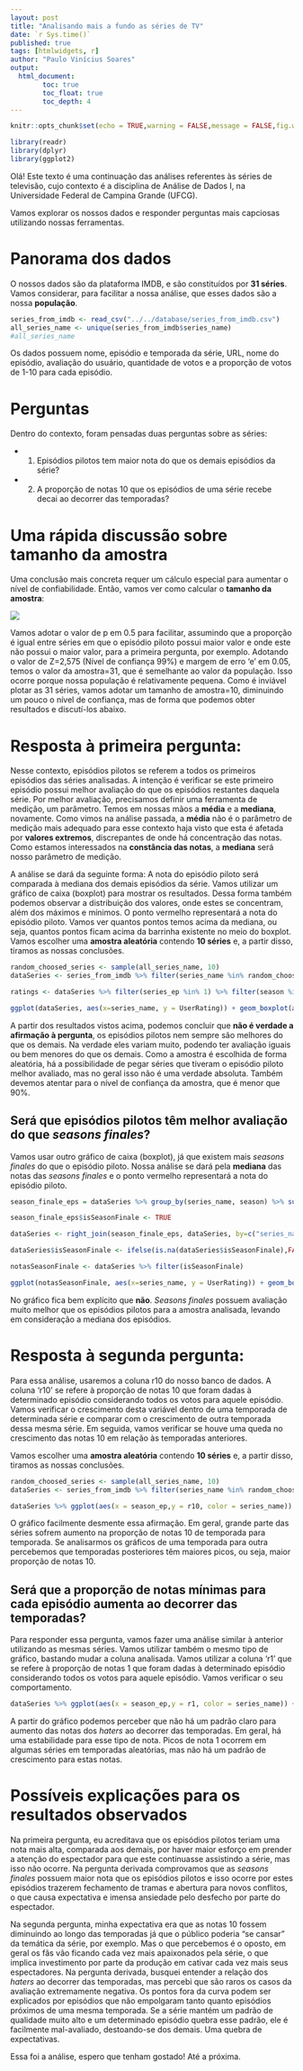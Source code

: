 ```yaml
---
layout: post
title: "Analisando mais a fundo as séries de TV"
date: `r Sys.time()`
published: true
tags: [htmlwidgets, r]
author: "Paulo Vinícius Soares"
output: 
  html_document:
        toc: true
        toc_float: true
        toc_depth: 4
---
```


```r
knitr::opts_chunk$set(echo = TRUE,warning = FALSE,message = FALSE,fig.width = 10, fig.align = "center", set.seed(2))

library(readr)
library(dplyr)
library(ggplot2)
```

Olá! Este texto é uma continuação das análises referentes às séries de televisão, cujo contexto é a disciplina de Análise de Dados I, na Universidade Federal de Campina Grande (UFCG).

Vamos explorar os nossos dados e responder perguntas mais capciosas utilizando nossas ferramentas.

# Panorama dos dados
O nossos dados são da plataforma IMDB, e são constituídos por **31 séries**. Vamos considerar, para facilitar a nossa análise, que esses dados são a nossa **população**.

```r
series_from_imdb <- read_csv("../../database/series_from_imdb.csv")
all_series_name <- unique(series_from_imdb$series_name)
#all_series_name
```

Os dados possuem nome, episódio e temporada da série, URL, nome do episódio, avaliação do usuário, quantidade de votos e a proporção de votos de 1-10 para cada episódio.

# Perguntas
Dentro do contexto, foram pensadas duas perguntas sobre as séries:

  - 1. Episódios pilotos tem maior nota do que os demais episódios da série?
  
  - 2. A proporção de notas 10 que os episódios de uma série recebe decai ao decorrer das temporadas?

# Uma rápida discussão sobre tamanho da amostra

Uma conclusão mais concreta requer um cálculo especial para aumentar o nível de confiabilidade. Então, vamos ver como calcular o **tamanho da amostra**:     

<img src="/data-science-ad1/figure/source/lab01/images/calculoamostra.png" style="display: block; margin: auto;" />

Vamos adotar o valor de p em 0.5 para facilitar, assumindo que a proporção é igual entre séries em que o episódio piloto possui maior valor e onde este não possui o maior valor, para a primeira pergunta, por exemplo.
Adotando o valor de Z=2,575 (Nível de confiança 99%) e margem de erro 'e' em 0.05, temos o valor da amostra=31, que é semelhante ao valor da população. Isso ocorre porque nossa população é relativamente pequena. Como é inviável plotar as 31 séries, vamos adotar um tamanho de amostra=10, diminuindo um pouco o nível de confiança, mas de forma que podemos obter resultados e discutí-los abaixo.

# Resposta à primeira pergunta:

Nesse contexto, episódios pilotos se referem a todos os primeiros episódios das séries analisadas. A intenção é verificar se este primeiro episódio possui melhor avaliação do que os episódios restantes daquela série. Por melhor avaliação, precisamos definir uma ferramenta de medição, um parâmetro. Temos em nossas mãos a **média** e a **mediana**, novamente. Como vimos na análise passada, a **média** não é o parâmetro de medição mais adequado para esse contexto haja visto que esta é afetada por **valores extremos**, discrepantes de onde há concentração das notas. Como estamos interessados na **constância das notas**, a **mediana** será nosso parâmetro de medição.

A análise se dará da seguinte forma: A nota do episódio piloto será comparada à mediana dos demais episódios da série. Vamos utilizar um gráfico de caixa (boxplot) para mostrar os resultados. Dessa forma também podemos observar a distribuição dos valores, onde estes se concentram, além dos máximos e mínimos. O ponto vermelho representará a nota do episódio piloto. Vamos ver quantos pontos temos acima da mediana, ou seja, quantos pontos ficam acima da barrinha existente no meio do boxplot.  
Vamos escolher uma **amostra aleatória** contendo **10 séries** e, a partir disso, tiramos as nossas conclusões.

```r
random_choosed_series <- sample(all_series_name, 10)
dataSeries <- series_from_imdb %>% filter(series_name %in% random_choosed_series)

ratings <- dataSeries %>% filter(series_ep %in% 1) %>% filter(season %in% 1)

ggplot(dataSeries, aes(x=series_name, y = UserRating)) + geom_boxplot(aes(color=series_name), show.legend=FALSE) +  stat_summary(aes(label=round(..y..,2)), fun.y=median, geom="text", size=2.5, vjust = -0.5) + ggtitle("Avaliação dos demais episódios VS Avaliação do episódio piloto") + theme(plot.title = element_text(hjust = 0.5)) + xlab("Nome da série") + ylab("Nota dos episódios") + theme(axis.text.x = element_text(angle = 90, hjust = 1)) + geom_point(data=ratings, colour="red")
```

A partir dos resultados vistos acima, podemos concluir que **não é verdade a afirmação à pergunta**, os episódios pilotos nem sempre são melhores do que os demais. Na verdade eles variam muito, podendo ter avaliação iguais ou bem menores do que os demais. Como a amostra é escolhida de forma aleatória, há a possibilidade de pegar séries que tiveram o episódio piloto melhor avaliado, mas no geral isso não é uma verdade absoluta. Também devemos atentar para o nível de confiança da amostra, que é menor que 90%.

## Será que episódios pilotos têm melhor avaliação do que *seasons finales*?

Vamos usar outro gráfico de caixa (boxplot), já que existem mais *seasons finales* do que o episódio piloto. Nossa análise se dará pela **mediana** das notas das *seasons finales* e o ponto vermelho representará a nota do episódio piloto.

```r
season_finale_eps = dataSeries %>% group_by(series_name, season) %>% summarise(season_ep = max(season_ep))

season_finale_eps$isSeasonFinale <- TRUE

dataSeries <- right_join(season_finale_eps, dataSeries, by=c("series_name","season","season_ep"))

dataSeries$isSeasonFinale <- ifelse(is.na(dataSeries$isSeasonFinale),FALSE,TRUE)

notasSeasonFinale <- dataSeries %>% filter(isSeasonFinale)

ggplot(notasSeasonFinale, aes(x=series_name, y = UserRating)) + geom_boxplot(aes(color=series_name), show.legend=FALSE) +  stat_summary(aes(label=round(..y..,2)), fun.y=median, geom="text", size=2.5, vjust = -0.5) + ggtitle("Avaliação das seasons finales VS Avaliação do episódio piloto") + theme(plot.title = element_text(hjust = 0.5)) + xlab("Nome da série") + ylab("Nota dos episódios") + theme(axis.text.x = element_text(angle = 90, hjust = 1)) + geom_point(data=ratings, colour="red")

```

No gráfico fica bem explícito que **não**. *Seasons finales* possuem avaliação muito melhor que os episódios pilotos para a amostra analisada, levando em consideração a mediana dos episódios.  

# Resposta à segunda pergunta:

Para essa análise, usaremos a coluna r10 do nosso banco de dados. A coluna 'r10' se refere à proporção de notas 10 que foram dadas à determinado episódio considerando todos os votos para aquele episódio. Vamos verificar o crescimento desta variável dentro de uma temporada de determinada série e comparar com o crescimento de outra temporada dessa mesma série. Em seguida, vamos verificar se houve uma queda no crescimento das notas 10 em relação às temporadas anteriores.

Vamos escolher uma **amostra aleatória** contendo **10 séries** e, a partir disso, tiramos as nossas conclusões.

```r
random_choosed_series <- sample(all_series_name, 10)
dataSeries <- series_from_imdb %>% filter(series_name %in% random_choosed_series)

dataSeries %>% ggplot(aes(x = season_ep,y = r10, color = series_name)) + geom_line() + facet_grid(series_name~season)+ labs(x= "Temporada da Série", y= "Proporção de notas 10")
```

O gráfico facilmente desmente essa afirmação. Em geral, grande parte das séries sofrem aumento na proporção de notas 10 de temporada para temporada. Se analisarmos os gráficos de uma temporada para outra percebemos que temporadas posteriores têm maiores picos, ou seja, maior proporção de notas 10.

## Será que a proporção de notas mínimas para cada episódio aumenta ao decorrer das temporadas?

Para responder essa pergunta, vamos fazer uma análise similar à anterior utilizando as mesmas séries. Vamos utilizar também o mesmo tipo de gráfico, bastando mudar a coluna analisada. Vamos utilizar a coluna 'r1' que se refere à proporção de notas 1 que foram dadas à determinado episódio considerando todos os votos para aquele episódio. Vamos verificar o seu comportamento.

```r
dataSeries %>% ggplot(aes(x = season_ep,y = r1, color = series_name)) + geom_line() + facet_grid(series_name~season)+ labs(x= "Temporada da Série", y= "Proporção de notas 1")
```

A partir do gráfico podemos perceber que não há um padrão claro para aumento das notas dos *haters* ao decorrer das temporadas. Em geral, há uma estabilidade para esse tipo de nota. Picos de nota 1 ocorrem em algumas séries em temporadas aleatórias, mas não há um padrão de crescimento para estas notas.

# Possíveis explicações para os resultados observados

Na primeira pergunta, eu acreditava que os episódios pilotos teriam uma nota mais alta, comparada aos demais, por haver maior esforço em prender a atenção do espectador para que este continuasse assistindo a série, mas isso não ocorre. Na pergunta derivada comprovamos que as *seasons finales* possuem maior nota que os episódios pilotos e isso ocorre por estes episódios trazerem fechamento de tramas e abertura para novos conflitos, o que causa expectativa e imensa ansiedade pelo desfecho por parte do espectador. 

Na segunda pergunta, minha expectativa era que as notas 10 fossem diminuindo ao longo das temporadas já que o público poderia "se cansar" da temática da série, por exemplo. Mas o que percebemos é o oposto, em geral os fãs vão ficando cada vez mais apaixonados pela série, o que implica investimento por parte da produção em cativar cada vez mais seus espectadores. Na pergunta derivada, busquei entender a relação dos *haters* ao decorrer das temporadas, mas percebi que são raros os casos da avaliação extremamente negativa. Os pontos fora da curva podem ser explicados por episódios que não empolgaram tanto quanto episódios próximos de uma mesma temporada. Se a série mantém um padrão de qualidade muito alto e um determinado episódio quebra esse padrão, ele é facilmente mal-avaliado, destoando-se dos demais. Uma quebra de expectativas.

Essa foi a análise, espero que tenham gostado! 
Até a próxima.


